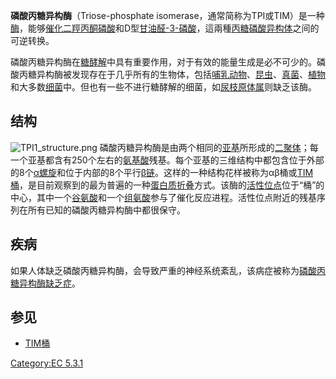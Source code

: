 {{infobox enzyme
| Name = 磷酸丙糖异构酶
| EC_number = 5.3.1.1
| CAS_number = 9023-78-3
| IUBMB_EC_number = 5/3/1/1
| GO_code = 0004807
| image = TriosePhosphateIsomerase Ribbon pastel whitebkg.jpg
| width = 
| caption = 磷酸丙糖异构酶的侧视图，活性部位位于顶端的中心。
}}

'''磷酸丙糖异构酶'''（Triose-phosphate isomerase，通常简称为TPI或TIM）是一种[[酶|酶]]，能够[[催化|催化]][[二羥丙酮磷酸|二羥丙酮磷酸]]和D型[[甘油醛-3-磷酸|甘油醛-3-磷酸]]，這兩種[[丙糖|丙糖]][[磷酸|磷酸]][[异构体|异构体]]之间的可逆转换。

磷酸丙糖异构酶在[[糖酵解|糖酵解]]中具有重要作用，对于有效的能量生成是必不可少的。磷酸丙糖异构酶被发现存在于几乎所有的生物体，包括[[哺乳动物|哺乳动物]]、[[昆虫|昆虫]]、[[真菌|真菌]]、[[植物|植物]]和大多数[[细菌|细菌]]中。但也有一些不进行糖酵解的细菌，如[[尿枝原体属|尿枝原体属]]则缺乏该酶。

==结构==

[[File:TPI1_structure.png|thumb]]
磷酸丙糖异构酶是由两个相同的[[蛋白质亚基|亚基]]所形成的[[二聚体|二聚体]]；每一个亚基都含有250个左右的[[氨基酸|氨基酸]]残基。每个亚基的三维结构中都包含位于外部的8个[[α螺旋|α螺旋]]和位于内部的8个平行[[β折叠|β链]]。这样的一种结构花样被称为αβ桶或[[TIM桶|TIM桶]]，是目前观察到的最为普遍的一种[[蛋白质折叠|蛋白质折叠]]方式。该酶的[[活性位点|活性位点]]位于“桶”的中心，其中一个[[谷氨酸|谷氨酸]]和一个[[组氨酸|组氨酸]]参与了催化反应进程。活性位点附近的残基序列在所有已知的磷酸丙糖异构酶中都很保守。

{{clear}}

== 疾病 ==

{{Protbox
   |Name=磷酸丙糖异构酶
   |Photo=
   |Caption=人源磷酸丙糖异构酶的结构 {{PDB|1WYI}}
   |width=200
   |AltSymbols=TIM
   |HGNCid=12009
   |Symbol=TPI1
   |Chromosome=12
   |Arm=p
   |Band=13
   |LocusSupplementaryData=
  |Gene= 
  |Gene_type=
  |Protein_length= 
  |Molecular_weight=
  |Structure= 
  |Type= 
  |Functions= 
  |Domains= 
  |Motifs= 
  |Alternative_products=
  |Catalytic_activity=
  |Cofactors=
  |Enzyme_regulation=
  |Km=
  |Vmax=
  |Biophysicochemical_properties=
  |Diseases=
  |Pharmaceuticals=
  |Biotechnology=
  |Taxa= 
  |Cells=
  |Location=
  |Mods=
  |Names=
  |Pathways=
  |Interactions=
  |Actions=
  |Agonists=
  |Antagonists=
  |Accession_numbers=
   |OMIM=190450
   |EntrezGene=7167
   |RefSeq=NM_000365
   |UniProt=P60174 
  |PDB = 
   |ECnumber=5.3.1.1 
  |Codes= 
  |Review= 
  |Pages=
}}
如果人体缺乏磷酸丙糖异构酶，会导致严重的神经系统紊乱，该病症被称为[[磷酸丙糖异构酶缺乏症|磷酸丙糖异构酶缺乏症]]。
== 参见 ==
* [[TIM桶|TIM桶]]

{{糖酵解}}
{{EC_5.3}}
{{糖酵解酶类}}

[[Category:EC_5.3.1|Category:EC 5.3.1]]